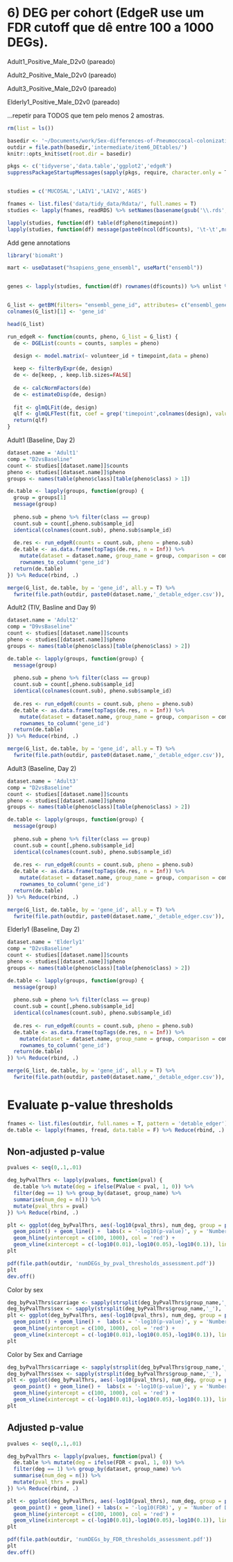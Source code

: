 # 6) DEG per cohort (EdgeR use um FDR cutoff que dê entre 100 a 1000 DEGs).

Adult1_Positive_Male_D2v0 (pareado)

Adult2_Positive_Male_D2v0 (pareado)

Adult3_Positive_Male_D2v0 (pareado)

Elderly1_Positive_Male_D2v0 (pareado)

...repetir para TODOS que tem pelo menos 2 amostras.

```r
rm(list = ls())

basedir <- '~/Documents/work/Sex-differences-of-Pneumoccocal-colonization/'
outdir = file.path(basedir,'intermediate/item6_DEtables/')
knitr::opts_knit$set(root.dir = basedir)

pkgs <- c('tidyverse','data.table','ggplot2','edgeR')
suppressPackageStartupMessages(sapply(pkgs, require, character.only = T))


studies = c('MUCOSAL','LAIV1','LAIV2','AGES')
```

```r
fnames <- list.files('data/tidy_data/Rdata/', full.names = T)
studies <- lapply(fnames, readRDS) %>% setNames(basename(gsub('\\.rds','',fnames)))
```

```r
lapply(studies, function(df) table(df$pheno$timepoint))
lapply(studies, function(df) message(paste0(ncol(df$counts), '\t-\t',nrow(df$pheno))))

```

Add gene annotations

```r
library('biomaRt')

mart <- useDataset("hsapiens_gene_ensembl", useMart("ensembl"))


genes <- lapply(studies, function(df) rownames(df$counts)) %>% unlist %>% unique


G_list <- getBM(filters= "ensembl_gene_id", attributes= c("ensembl_gene_id","hgnc_symbol"),values=genes,mart= mart)
colnames(G_list)[1] <- 'gene_id'

head(G_list)
```

```r
run_edgeR <- function(counts, pheno, G_list = G_list) {
  de <- DGEList(counts = counts, samples = pheno)

  design <- model.matrix(~ volunteer_id + timepoint,data = pheno)
  
  keep <- filterByExpr(de, design)
  de <- de[keep, , keep.lib.sizes=FALSE]
  
  de <- calcNormFactors(de)
  de <- estimateDisp(de, design)
  
  fit <- glmQLFit(de, design)
  qlf <- glmQLFTest(fit, coef = grep('timepoint',colnames(design), value = T))
  return(qlf)
}
```

Adult1 (Baseline, Day 2)

```r
dataset.name = 'Adult1'
comp = "D2vsBaseline"
count <- studies[[dataset.name]]$counts
pheno <- studies[[dataset.name]]$pheno
groups <- names(table(pheno$class)[table(pheno$class) > 1])

de.table <- lapply(groups, function(group) {
  group = groups[1]
  message(group)
  
  pheno.sub = pheno %>% filter(class == group)
  count.sub = count[,pheno.sub$sample_id]
  identical(colnames(count.sub), pheno.sub$sample_id)
  
  de.res <- run_edgeR(counts = count.sub, pheno = pheno.sub)
  de.table <- as.data.frame(topTags(de.res, n = Inf)) %>%
    mutate(dataset = dataset.name, group_name = group, comparison = comp) %>%
    rownames_to_column('gene_id')
  return(de.table)
}) %>% Reduce(rbind, .)

merge(G_list, de.table, by = 'gene_id', all.y = T) %>% 
  fwrite(file.path(outdir, paste0(dataset.name,'_detable_edger.csv')), sep = '\t',row.names = F, quote = F)
```

Adult2 (TIV, Basline and Day 9)

```r
dataset.name = 'Adult2'
comp = "D9vsBaseline"
count <- studies[[dataset.name]]$counts
pheno <- studies[[dataset.name]]$pheno
groups <- names(table(pheno$class)[table(pheno$class) > 2])

de.table <- lapply(groups, function(group) {
  message(group)
  
  pheno.sub = pheno %>% filter(class == group)
  count.sub = count[,pheno.sub$sample_id]
  identical(colnames(count.sub), pheno.sub$sample_id)
  
  de.res <- run_edgeR(counts = count.sub, pheno = pheno.sub)
  de.table <- as.data.frame(topTags(de.res, n = Inf)) %>%
    mutate(dataset = dataset.name, group_name = group, comparison = comp) %>%
    rownames_to_column('gene_id')
  return(de.table)
}) %>% Reduce(rbind, .)

merge(G_list, de.table, by = 'gene_id', all.y = T) %>% 
  fwrite(file.path(outdir, paste0(dataset.name,'_detable_edger.csv')), sep = '\t',row.names = F, quote = F)
```

Adult3 (Baseline, Day 2)

```r
dataset.name = 'Adult3'
comp = "D2vsBaseline"
count <- studies[[dataset.name]]$counts
pheno <- studies[[dataset.name]]$pheno
groups <- names(table(pheno$class)[table(pheno$class) > 2])

de.table <- lapply(groups, function(group) {
  message(group)
  
  pheno.sub = pheno %>% filter(class == group)
  count.sub = count[,pheno.sub$sample_id]
  identical(colnames(count.sub), pheno.sub$sample_id)
  
  de.res <- run_edgeR(counts = count.sub, pheno = pheno.sub)
  de.table <- as.data.frame(topTags(de.res, n = Inf)) %>%
    mutate(dataset = dataset.name, group_name = group, comparison = comp) %>%
    rownames_to_column('gene_id')
  return(de.table)
}) %>% Reduce(rbind, .)

merge(G_list, de.table, by = 'gene_id', all.y = T) %>% 
  fwrite(file.path(outdir, paste0(dataset.name,'_detable_edger.csv')), sep = '\t',row.names = F, quote = F)
```

Elderly1 (Baseline, Day 2)

```r
dataset.name = 'Elderly1'
comp = "D2vsBaseline"
count <- studies[[dataset.name]]$counts
pheno <- studies[[dataset.name]]$pheno
groups <- names(table(pheno$class)[table(pheno$class) > 2])

de.table <- lapply(groups, function(group) {
  message(group)
  
  pheno.sub = pheno %>% filter(class == group)
  count.sub = count[,pheno.sub$sample_id]
  identical(colnames(count.sub), pheno.sub$sample_id)
  
  de.res <- run_edgeR(counts = count.sub, pheno = pheno.sub)
  de.table <- as.data.frame(topTags(de.res, n = Inf)) %>%
    mutate(dataset = dataset.name, group_name = group, comparison = comp) %>%
    rownames_to_column('gene_id')
  return(de.table)
}) %>% Reduce(rbind, .)

merge(G_list, de.table, by = 'gene_id', all.y = T) %>% 
  fwrite(file.path(outdir, paste0(dataset.name,'_detable_edger.csv')), sep = '\t',row.names = F, quote = F)
```


# Evaluate p-value thresholds
```r
fnames <- list.files(outdir, full.names = T, pattern = 'detable_edger')
de.table <- lapply(fnames, fread, data.table = F) %>% Reduce(rbind, .)
```

## Non-adjusted p-value
```r
pvalues <- seq(0,.1,.01)

deg_byPvalThrs <- lapply(pvalues, function(pval) {
  de.table %>% mutate(deg = ifelse(PValue < pval, 1, 0)) %>% 
  filter(deg == 1) %>% group_by(dataset, group_name) %>%
  summarise(num_deg = n()) %>% 
  mutate(pval_thrs = pval)
}) %>% Reduce(rbind, .)
```

```r
plt <- ggplot(deg_byPvalThrs, aes(-log10(pval_thrs), num_deg, group = paste0(dataset, group_name), col = dataset)) + 
  geom_point() + geom_line() +  labs(x = '-log10(p-value)', y = 'Number of DEGs') + theme_minimal() +
  geom_hline(yintercept = c(100, 1000), col = 'red') +
  geom_vline(xintercept = c(-log10(0.01),-log10(0.05),-log10(0.1)), linetype ='dashed')
plt
```
```r
pdf(file.path(outdir, 'numDEGs_by_pval_thresholds_assessment.pdf'))
plt
dev.off()
```
Color by sex
```r
deg_byPvalThrs$carriage <- sapply(strsplit(deg_byPvalThrs$group_name,'_'), `[[`,2)
deg_byPvalThrs$sex <- sapply(strsplit(deg_byPvalThrs$group_name,'_'), `[[`,3)
plt <- ggplot(deg_byPvalThrs, aes(-log10(pval_thrs), num_deg, group = paste0(dataset, group_name), col = sex)) + 
  geom_point() + geom_line() +  labs(x = '-log10(p-value)', y = 'Number of DEGs', col = 'Sex') + theme_minimal() +
  geom_hline(yintercept = c(100, 1000), col = 'red') +
  geom_vline(xintercept = c(-log10(0.01),-log10(0.05),-log10(0.1)), linetype ='dashed')
plt

```
Color by Sex and Carriage
```r
deg_byPvalThrs$carriage <- sapply(strsplit(deg_byPvalThrs$group_name,'_'), `[[`,2)
deg_byPvalThrs$sex <- sapply(strsplit(deg_byPvalThrs$group_name,'_'), `[[`,3)
plt <- ggplot(deg_byPvalThrs, aes(-log10(pval_thrs), num_deg, group = paste0(dataset, group_name), col = paste0(carriage, '_',sex))) + 
  geom_point() + geom_line() +  labs(x = '-log10(p-value)', y = 'Number of DEGs', col = 'Carriage + Sex') + theme_minimal() +
  geom_hline(yintercept = c(100, 1000), col = 'red') +
  geom_vline(xintercept = c(-log10(0.01),-log10(0.05),-log10(0.1)), linetype ='dashed')
plt

```


## Adjusted p-value
```r
pvalues <- seq(0,.1,.01)

deg_byPvalThrs <- lapply(pvalues, function(pval) {
  de.table %>% mutate(deg = ifelse(FDR < pval, 1, 0)) %>% 
  filter(deg == 1) %>% group_by(dataset, group_name) %>%
  summarise(num_deg = n()) %>% 
  mutate(pval_thrs = pval)
}) %>% Reduce(rbind, .)
```

```r
plt <- ggplot(deg_byPvalThrs, aes(-log10(pval_thrs), num_deg, group = paste0(dataset, group_name), col = dataset)) + 
  geom_point() + geom_line() + labs(x = '-log10(FDR)', y = 'Number of DEGs') + theme_minimal() + 
  geom_hline(yintercept = c(100, 1000), col = 'red') +
  geom_vline(xintercept = c(-log10(0.01),-log10(0.05),-log10(0.1)), linetype ='dashed')
plt
```
```r
pdf(file.path(outdir, 'numDEGs_by_FDR_thresholds_assessment.pdf'))
plt
dev.off()
```






















